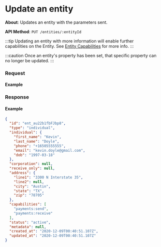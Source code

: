 
# Update an entity

**About**: Updates an entity with the parameters sent.

**API Method**: `PUT /entities/:entityId`

:::tip
Updating an entity with more information will enable further capabilities on the Entity. See [Entity Capabilities](/api/core/entities/object#entity-capabilities) for more info.
:::

:::caution
Once an entity's property has been set, that specific property can no longer be updated.
:::


### Request

#### Example
<EntitiesUpdate />

### Response

#### Example
```json
{
  "id": "ent_au22b1fbFJbp8",
  "type": "individual",
  "individual": {
    "first_name": "Kevin",
    "last_name": "Doyle",
    "phone": "+16505555555",
    "email": "kevin.doyle@gmail.com",
    "dob": "1997-03-18"
  },
  "corporation": null,
  "receive_only": null,
  "address": {
    "line1": "3300 N Interstate 35",
    "line2": null,
    "city": "Austin",
    "state": "TX",
    "zip": "78705"
  },
  "capabilities": [
    "payments:send",
    "payments:receive"
  ],
  "status": "active",
  "metadata": null,
  "created_at": "2020-12-09T00:40:51.107Z",
  "updated_at": "2020-12-09T00:40:51.107Z"
}
```
